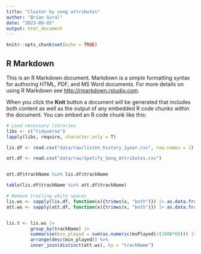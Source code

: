 ```yaml
---
title: "Cluster by song attributes"
author: "Brian Gural"
date: "2023-09-05"
output: html_document
---
```


```r
knitr::opts_chunk$set(echo = TRUE)
```

## R Markdown

This is an R Markdown document. Markdown is a simple formatting syntax for authoring HTML, PDF, and MS Word documents. For more details on using R Markdown see <http://rmarkdown.rstudio.com>.

When you click the **Knit** button a document will be generated that includes both content as well as the output of any embedded R code chunks within the document. You can embed an R code chunk like this:

```r
# Load necessary libraries
libs <- c("tidyverse")
lapply(libs, require, character.only = T)
```

```r
lis.df <- read.csv("data/raw/listen_history_1year.csv", row.names = 1)

att.df <- read.csv("data/raw/Spotify_Song_Attributes.csv")


att.df$trackName %in% lis.df$trackName

table(lis.df$trackName %in% att.df$trackName)

```

```r
# Remove trailing white spaces
lis.ws <- sapply(lis.df, function(x){trimws(x, "both")}) |> as.data.frame()
att.ws <- sapply(att.df, function(x){trimws(x, "both")}) |> as.data.frame()


lis.t <- lis.ws |>
         group_by(trackName) |>
         summarise(min_played = sum(as.numeric(msPlayed)/(1000*60))) |> 
         arrange(desc(min_played)) %>%
         inner_join(distinct(att.ws), by = "trackName") 

```
